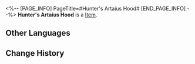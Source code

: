 <%-- [PAGE_INFO]
PageTitle=#Hunter's Artaius Hood#
[END_PAGE_INFO] --%>
{{Item Infobox
|id          = 31041
|image       = Item Hunter's Artaius Hood.png
|type        = 
|invCategory = Relics
|rarity      = 2
|effect      = 
|description = A hood made from the head of a huge Snow Plains bear. The fur seems to be possessed by some ghost or deity, making it invulnerable to physical attacks.
|source1     = [[Cavern of Corrosion: Storage Zone]]
}}
'''Hunter's Artaius Hood''' is a [[Item]].

==Other Languages==
{{Other Languages
|en   = Hunter's Artaius Hood
|zhs  = 雪猎的荒神兜帽
|zht  = 雪獵的荒神兜帽
|ja   = 狩人の荒ぶる神のフード
|ko   = 설원 사냥꾼의 황신(荒神) 후드모자
|es   = Gorro de Artaius del cazador
|fr   = Capuche de chasseur d'Artaius
|ru   = Охотничий капюшон Артайуса
|th   = Hunter's Artaius Hood
|vi   = Mũ Artaius Thợ Săn
|de   = Artaius-Hut des Jägers
|id   = Hunter's Artaius Hood
|pt   = Capuz de Artaius do Caçador
}}

==Change History==
{{Change History|1.0}}